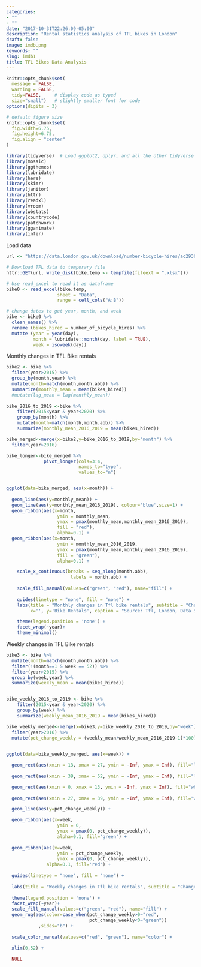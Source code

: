 ```yaml
---
categories:
- ""
- ""
date: "2017-10-31T22:26:09-05:00"
description: "Rental statistics analysis of TFL bikes in London"
draft: false
image: imdb.png
keywords: ""
slug: imdb1
title: TFL Bikes Data Analysis
---
```

```r
knitr::opts_chunk$set(
  message = FALSE, 
  warning = FALSE, 
  tidy=FALSE,     # display code as typed
  size="small")   # slightly smaller font for code
options(digits = 3)

# default figure size
knitr::opts_chunk$set(
  fig.width=6.75, 
  fig.height=6.75,
  fig.align = "center"
)
```

```r
library(tidyverse)  # Load ggplot2, dplyr, and all the other tidyverse packages
library(mosaic)
library(ggthemes)
library(lubridate)
library(here)
library(skimr)
library(janitor)
library(httr)
library(readxl)
library(vroom)
library(wbstats)
library(countrycode)
library(patchwork)
library(gganimate)
library(infer)
```

Load data

```r

url <- "https://data.london.gov.uk/download/number-bicycle-hires/ac29363e-e0cb-47cc-a97a-e216d900a6b0/tfl-daily-cycle-hires.xlsx"

# Download TFL data to temporary file
httr::GET(url, write_disk(bike.temp <- tempfile(fileext = ".xlsx")))

# Use read_excel to read it as dataframe
bike0 <- read_excel(bike.temp,
                   sheet = "Data",
                   range = cell_cols("A:B"))

# change dates to get year, month, and week
bike <- bike0 %>% 
  clean_names() %>% 
  rename (bikes_hired = number_of_bicycle_hires) %>% 
  mutate (year = year(day),
          month = lubridate::month(day, label = TRUE),
          week = isoweek(day))
```
Monthly changes in TFL Bike rentals

```r
bike2 <- bike %>% 
  filter(year>2015) %>% 
  group_by(month,year) %>% 
  mutate(month=match(month,month.abb)) %>% 
  summarize(monthly_mean = mean(bikes_hired))
  #mutate(lag_mean = lag(monthly_mean))
    
bike_2016_to_2019 <-bike %>% 
    filter(2015<year & year<2020) %>% 
    group_by(month) %>% 
    mutate(month=match(month,month.abb)) %>% 
    summarize(monthly_mean_2016_2019 = mean(bikes_hired))

bike_merged<-merge(x=bike2,y=bike_2016_to_2019,by="month") %>% 
  filter(year>2016)

bike_longer<-bike_merged %>% 
              pivot_longer(cols=3:4,
                           names_to="type",
                           values_to="n")


ggplot(data=bike_merged, aes(x=month)) +
  
  geom_line(aes(y=monthly_mean)) +
  geom_line(aes(y=monthly_mean_2016_2019), colour='blue',size=1) +
  geom_ribbon(aes(x=month, 
                   ymin = monthly_mean, 
                   ymax = pmax(monthly_mean,monthly_mean_2016_2019), 
                   fill = "red"), 
                   alpha=0.1) +
  geom_ribbon(aes(x=month, 
                   ymin = monthly_mean_2016_2019, 
                   ymax = pmax(monthly_mean,monthly_mean_2016_2019), 
                   fill = "green"), 
                   alpha=0.1) +

    scale_x_continuous(breaks = seq_along(month.abb), 
                        labels = month.abb) +  
  
    scale_fill_manual(values=c("green", "red"), name="fill") +
 
    guides(linetype = "none", fill = "none") +
    labs(title = "Monthly changes in Tfl bike rentals", subtitle = "Change from monthly average shown in blue and calculated between 2016-2019", 
         x='', y='Bike Rentals', caption = "Source: Tfl, London, Data Store") +

    theme(legend.position = 'none') +
    facet_wrap(~year)+
    theme_minimal()

```

Weekly changes in TFL Bike rentals

```r
bike3 <- bike %>% 
  mutate(month=match(month,month.abb)) %>% 
  filter(!(month==1 & week == 52)) %>% 
  filter(year>2015) %>% 
  group_by(week,year) %>% 
  summarize(weekly_mean = mean(bikes_hired))


bike_weekly_2016_to_2019 <- bike %>%
    filter(2015<year & year<2020) %>%
    group_by(week) %>%
    summarize(weekly_mean_2016_2019 = mean(bikes_hired))

bike_weekly_merged<-merge(x=bike3,y=bike_weekly_2016_to_2019,by="week") %>%
  filter(year>2016) %>% 
  mutate(pct_change_weekly = (weekly_mean/weekly_mean_2016_2019-1)*100)
  

ggplot(data=bike_weekly_merged, aes(x=week)) +

  geom_rect(aes(xmin = 13, xmax = 27, ymin = -Inf, ymax = Inf), fill="light gray") +
  
  geom_rect(aes(xmin = 39, xmax = 52, ymin = -Inf, ymax = Inf), fill="light gray") +

  geom_rect(aes(xmin = 0, xmax = 13, ymin = -Inf, ymax = Inf), fill="white") +
  
  geom_rect(aes(xmin = 27, xmax = 39, ymin = -Inf, ymax = Inf), fill="white") +

  geom_line(aes(y=pct_change_weekly)) +

  geom_ribbon(aes(x=week,
                   ymin = 0,
                   ymax = pmax(0, pct_change_weekly)),
                   alpha=0.1, fill='green') +
  
  geom_ribbon(aes(x=week,
                   ymin = pct_change_weekly,
                   ymax = pmax(0, pct_change_weekly)),
               alpha=0.1, fill='red') +
  
  guides(linetype = "none", fill = "none") +
  
  labs(title = "Weekly changes in Tfl bike rentals", subtitle = "Change from weekly averages calculated between 2016-2019", x='week', y='', caption = "Source: Tfl, London, Data Store") +
  
  theme(legend.position = 'none') +
  facet_wrap(~year)+
  scale_fill_manual(values=c("green", "red"), name="fill") +
  geom_rug(aes(color=case_when(pct_change_weekly>0~"red",
                               pct_change_weekly<0~"green"))
            ,sides="b") +
  
  scale_color_manual(values=c("red", "green"), name="color") +
  
  xlim(0,52) +
  
  NULL

```

